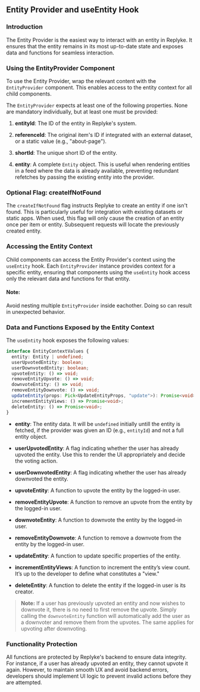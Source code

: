 ## Entity Provider and useEntity Hook

### Introduction

The Entity Provider is the easiest way to interact with an entity in Replyke. It ensures that the entity remains in its most up-to-date state and exposes data and functions for seamless interaction.

### Using the EntityProvider Component

To use the Entity Provider, wrap the relevant content with the `EntityProvider` component. This enables access to the entity context for all child components.

The `EntityProvider` expects at least one of the following properties. None are mandatory individually, but at least one must be provided:

1. **entityId**:
   The ID of the entity in Replyke's system.

2. **referenceId**:
   The original item's ID if integrated with an external dataset, or a static value (e.g., "about-page").

3. **shortId**:
   The unique short ID of the entity.

4. **entity**:
   A complete `Entity` object. This is useful when rendering entities in a feed where the data is already available, preventing redundant refetches by passing the existing entity into the provider.

### Optional Flag: createIfNotFound

The `createIfNotFound` flag instructs Replyke to create an entity if one isn't found. This is particularly useful for integration with existing datasets or static apps. When used, this flag will only cause the creation of an entity once per item or entity. Subsequent requests will locate the previously created entity.

### Accessing the Entity Context

Child components can access the Entity Provider's context using the `useEntity` hook. Each `EntityProvider` instance provides context for a specific entity, ensuring that components using the `useEntity` hook access only the relevant data and functions for that entity.

#### Note:
Avoid nesting multiple `EntityProvider` inside eachother. Doing so can result in unexpected behavior.

### Data and Functions Exposed by the Entity Context

The `useEntity` hook exposes the following values:

```typescript
interface EntityContextValues {
  entity: Entity | undefined;
  userUpvotedEntity: boolean;
  userDownvotedEntity: boolean;
  upvoteEntity: () => void;
  removeEntityUpvote: () => void;
  downvoteEntity: () => void;
  removeEntityDownvote: () => void;
  updateEntity(props: Pick<UpdateEntityProps, "update">): Promise<void>;
  incrementEntityViews: () => Promise<void>;
  deleteEntity: () => Promise<void>;
}
```

- **entity**:
  The entity data. It will be `undefined` initially untill the entity is fetched, if the provider was given an ID (e.g., `entityId`) and not a full entity object.

- **userUpvotedEntity**:
  A flag indicating whether the user has already upvoted the entity. Use this to render the UI appropriately and decide the voting action.

- **userDownvotedEntity**:
  A flag indicating whether the user has already downvoted the entity.

- **upvoteEntity**:
  A function to upvote the entity by the logged-in user.

- **removeEntityUpvote**:
  A function to remove an upvote from the entity by the logged-in user.

- **downvoteEntity**:
  A function to downvote the entity by the logged-in user.

- **removeEntityDownvote**:
  A function to remove a downvote from the entity by the logged-in user.

- **updateEntity**:
  A function to update specific properties of the entity.

- **incrementEntityViews**:
  A function to increment the entity’s view count. It’s up to the developer to define what constitutes a "view."

- **deleteEntity**:
  A function to delete the entity if the logged-in user is its creator.

> **Note:** If a user has previously upvoted an entity and now wishes to downvote it, there is no need to first remove the upvote. Simply calling the `downvoteEntity` function will automatically add the user as a downvoter and remove them from the upvotes. The same applies for upvoting after downvoting.

### Functionality Protection

All functions are protected by Replyke's backend to ensure data integrity. For instance, if a user has already upvoted an entity, they cannot upvote it again. However, to maintain smooth UX and avoid backend errors, developers should implement UI logic to prevent invalid actions before they are attempted.

